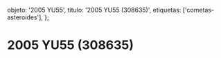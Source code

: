 
  objeto: '2005 YU55',
  titulo: '2005 YU55 (308635)',
  etiquetas: ['cometas-asteroides'],
};

# 2005 YU55 (308635)

<Imagen
  src="registro/c2005-yu55_20111159_2_2005yu559-noviembre2011pa.jpg"
  fecha="20111159"
/>

<Imagen
  src="registro/c2005-yu55_20121200_1_lulin-26-60s-l-pag-24fe-2009.jpg"
  fecha="20121200"
/>